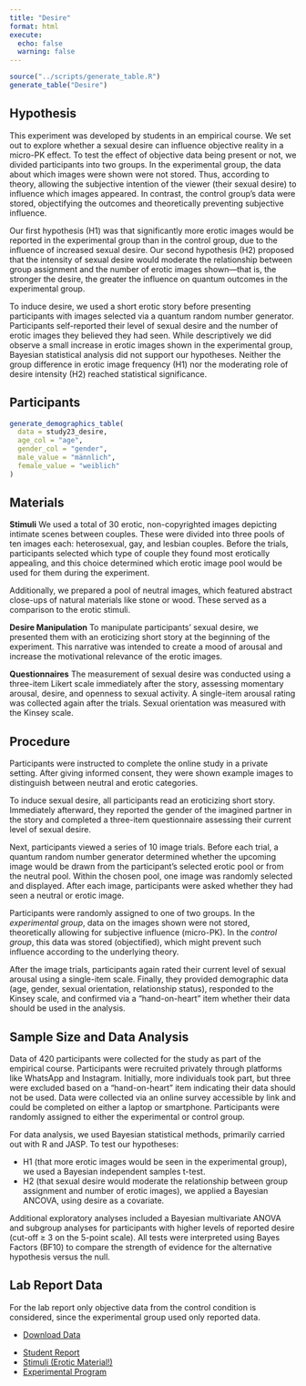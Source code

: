 ```yaml
---
title: "Desire"
format: html
execute: 
  echo: false
  warning: false
---
```


```r
source("../scripts/generate_table.R")
generate_table("Desire")
```

## Hypothesis

This experiment was developed by students in an empirical course. We set out to explore whether a sexual desire can influence objective reality in a micro-PK effect. To test the effect of objective data being present or not, we divided participants into two groups. In the experimental group, the data about which images were shown were not stored. Thus, according to theory, allowing the subjective intention of the viewer (their sexual desire) to influence which images appeared. In contrast, the control group’s data were stored, objectifying the outcomes and theoretically preventing subjective influence.

Our first hypothesis (H1) was that significantly more erotic images would be reported in the experimental group than in the control group, due to the influence of increased sexual desire. Our second hypothesis (H2) proposed that the intensity of sexual desire would moderate the relationship between group assignment and the number of erotic images shown—that is, the stronger the desire, the greater the influence on quantum outcomes in the experimental group.

To induce desire, we used a short erotic story before presenting participants with images selected via a quantum random number generator. Participants self-reported their level of sexual desire and the number of erotic images they believed they had seen. While descriptively we did observe a small increase in erotic images shown in the experimental group, Bayesian statistical analysis did not support our hypotheses. Neither the group difference in erotic image frequency (H1) nor the moderating role of desire intensity (H2) reached statistical significance.

## Participants

```r
generate_demographics_table(
  data = study23_desire,
  age_col = "age",
  gender_col = "gender",
  male_value = "männlich",
  female_value = "weiblich"
)
```

## Materials

**Stimuli**
We used a total of 30 erotic, non-copyrighted images depicting intimate scenes between couples. These were divided into three pools of ten images each: heterosexual, gay, and lesbian couples. Before the trials, participants selected which type of couple they found most erotically appealing, and this choice determined which erotic image pool would be used for them during the experiment.

Additionally, we prepared a pool of neutral images, which featured abstract close-ups of natural materials like stone or wood. These served as a comparison to the erotic stimuli.

**Desire Manipulation**
To manipulate participants' sexual desire, we presented them with an eroticizing short story at the beginning of the experiment. This narrative was intended to create a mood of arousal and increase the motivational relevance of the erotic images.

**Questionnaires**
The measurement of sexual desire was conducted using a three-item Likert scale immediately after the story, assessing momentary arousal, desire, and openness to sexual activity. A single-item arousal rating was collected again after the trials. Sexual orientation was measured with the Kinsey scale.

## Procedure

Participants were instructed to complete the online study in a private setting. After giving informed consent, they were shown example images to distinguish between neutral and erotic categories.

To induce sexual desire, all participants read an eroticizing short story. Immediately afterward, they reported the gender of the imagined partner in the story and completed a three-item questionnaire assessing their current level of sexual desire.

Next, participants viewed a series of 10 image trials. Before each trial, a quantum random number generator determined whether the upcoming image would be drawn from the participant’s selected erotic pool or from the neutral pool. Within the chosen pool, one image was randomly selected and displayed. After each image, participants were asked whether they had seen a neutral or erotic image.

Participants were randomly assigned to one of two groups. In the *experimental group*, data on the images shown were not stored, theoretically allowing for subjective influence (micro-PK). In the *control group*, this data was stored (objectified), which might prevent such influence according to the underlying theory.

After the image trials, participants again rated their current level of sexual arousal using a single-item scale. Finally, they provided demographic data (age, gender, sexual orientation, relationship status), responded to the Kinsey scale, and confirmed via a “hand-on-heart” item whether their data should be used in the analysis.

## Sample Size and Data Analysis

Data of 420 participants were collected for the study as part of the empirical course. Participants were recruited privately through platforms like WhatsApp and Instagram. Initially, more individuals took part, but three were excluded based on a “hand-on-heart” item indicating their data should not be used. Data were collected via an online survey accessible by link and could be completed on either a laptop or smartphone. Participants were randomly assigned to either the experimental or control group.

For data analysis, we used Bayesian statistical methods, primarily carried out with R and JASP. To test our hypotheses:

* H1 (that more erotic images would be seen in the experimental group), we used a Bayesian independent samples t-test.
* H2 (that sexual desire would moderate the relationship between group assignment and number of erotic images), we applied a Bayesian ANCOVA, using desire as a covariate.

Additional exploratory analyses included a Bayesian multivariate ANOVA and subgroup analyses for participants with higher levels of reported desire (cut-off ≥ 3 on the 5-point scale). All tests were interpreted using Bayes Factors (BF10) to compare the strength of evidence for the alternative hypothesis versus the null.

## Lab Report Data

For the lab report only objective data from the control condition is considered, since the experimental group used only reported data.

::: {.callout-tip title="Data" collapse="false"}
-   [Download Data](../data/desire/desire.csv)
:::

::: {.callout-note title="Resources" collapse="false"}
-   [Student Report](../data/desire/desire-report.pdf)
-   [Stimuli (Erotic Material!)](../data/desire/desire-stimuli.zip)
-   [Experimental Program](https://github.com/mrzdcmps/labreport/blob/main/data/desire/verlangen.html)
:::

